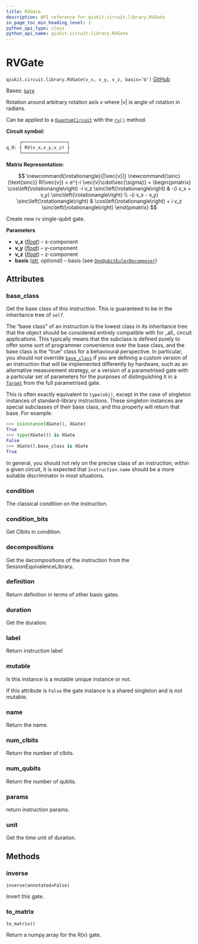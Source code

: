 ```yaml
---
title: RVGate
description: API reference for qiskit.circuit.library.RVGate
in_page_toc_min_heading_level: 1
python_api_type: class
python_api_name: qiskit.circuit.library.RVGate
---
```


# RVGate

<span id="qiskit.circuit.library.RVGate" />

`qiskit.circuit.library.RVGate(v_x, v_y, v_z, basis='U')` [GitHub](https://github.com/qiskit/qiskit/tree/stable/1.0/qiskit/circuit/library/generalized_gates/rv.py "view source code")

Bases: [`Gate`](qiskit.circuit.Gate "qiskit.circuit.gate.Gate")

Rotation around arbitrary rotation axis $v$ where $|v|$ is angle of rotation in radians.

Can be applied to a [`QuantumCircuit`](qiskit.circuit.QuantumCircuit "qiskit.circuit.QuantumCircuit") with the [`rv()`](qiskit.circuit.QuantumCircuit#rv "qiskit.circuit.QuantumCircuit.rv") method.

**Circuit symbol:**

```python
     ┌─────────────────┐
q_0: ┤ RV(v_x,v_y,v_z) ├
     └─────────────────┘
```

**Matrix Representation:**

$$
\newcommand{\rotationangle}{|\vec{v}|}
\newcommand{\sinc}{\text{sinc}}
    R(\vec{v}) = e^{-i \vec{v}\cdot\vec{\sigma}} =
        \begin{pmatrix}
            \cos\left(\rotationangle\right) -i v_z \sinc\left(\rotationangle\right)
            & -(i v_x + v_y) \sinc\left(\rotationangle\right) \\
            -(i v_x - v_y) \sinc\left(\rotationangle\right)
            & \cos\left(\rotationangle\right) + i v_z \sinc\left(\rotationangle\right)
        \end{pmatrix}
$$

Create new rv single-qubit gate.

**Parameters**

*   **v\_x** ([*float*](https://docs.python.org/3/library/functions.html#float "(in Python v3.12)")) – x-component
*   **v\_y** ([*float*](https://docs.python.org/3/library/functions.html#float "(in Python v3.12)")) – y-component
*   **v\_z** ([*float*](https://docs.python.org/3/library/functions.html#float "(in Python v3.12)")) – z-component
*   **basis** ([*str*](https://docs.python.org/3/library/stdtypes.html#str "(in Python v3.12)")*, optional*) – basis (see [`OneQubitEulerDecomposer`](qiskit.synthesis.OneQubitEulerDecomposer "qiskit.synthesis.one_qubit.one_qubit_decompose.OneQubitEulerDecomposer"))

## Attributes

<span id="qiskit.circuit.library.RVGate.base_class" />

### base\_class

Get the base class of this instruction. This is guaranteed to be in the inheritance tree of `self`.

The “base class” of an instruction is the lowest class in its inheritance tree that the object should be considered entirely compatible with for \_all\_ circuit applications. This typically means that the subclass is defined purely to offer some sort of programmer convenience over the base class, and the base class is the “true” class for a behavioural perspective. In particular, you should *not* override [`base_class`](#qiskit.circuit.library.RVGate.base_class "qiskit.circuit.library.RVGate.base_class") if you are defining a custom version of an instruction that will be implemented differently by hardware, such as an alternative measurement strategy, or a version of a parametrised gate with a particular set of parameters for the purposes of distinguishing it in a [`Target`](qiskit.transpiler.Target "qiskit.transpiler.Target") from the full parametrised gate.

This is often exactly equivalent to `type(obj)`, except in the case of singleton instances of standard-library instructions. These singleton instances are special subclasses of their base class, and this property will return that base. For example:

```python
>>> isinstance(XGate(), XGate)
True
>>> type(XGate()) is XGate
False
>>> XGate().base_class is XGate
True
```

In general, you should not rely on the precise class of an instruction; within a given circuit, it is expected that `Instruction.name` should be a more suitable discriminator in most situations.

<span id="qiskit.circuit.library.RVGate.condition" />

### condition

The classical condition on the instruction.

<span id="qiskit.circuit.library.RVGate.condition_bits" />

### condition\_bits

Get Clbits in condition.

<span id="qiskit.circuit.library.RVGate.decompositions" />

### decompositions

Get the decompositions of the instruction from the SessionEquivalenceLibrary.

<span id="qiskit.circuit.library.RVGate.definition" />

### definition

Return definition in terms of other basic gates.

<span id="qiskit.circuit.library.RVGate.duration" />

### duration

Get the duration.

<span id="qiskit.circuit.library.RVGate.label" />

### label

Return instruction label

<span id="qiskit.circuit.library.RVGate.mutable" />

### mutable

Is this instance is a mutable unique instance or not.

If this attribute is `False` the gate instance is a shared singleton and is not mutable.

<span id="qiskit.circuit.library.RVGate.name" />

### name

Return the name.

<span id="qiskit.circuit.library.RVGate.num_clbits" />

### num\_clbits

Return the number of clbits.

<span id="qiskit.circuit.library.RVGate.num_qubits" />

### num\_qubits

Return the number of qubits.

<span id="qiskit.circuit.library.RVGate.params" />

### params

return instruction params.

<span id="qiskit.circuit.library.RVGate.unit" />

### unit

Get the time unit of duration.

## Methods

### inverse

<span id="qiskit.circuit.library.RVGate.inverse" />

`inverse(annotated=False)`

Invert this gate.

### to\_matrix

<span id="qiskit.circuit.library.RVGate.to_matrix" />

`to_matrix()`

Return a numpy.array for the R(v) gate.

